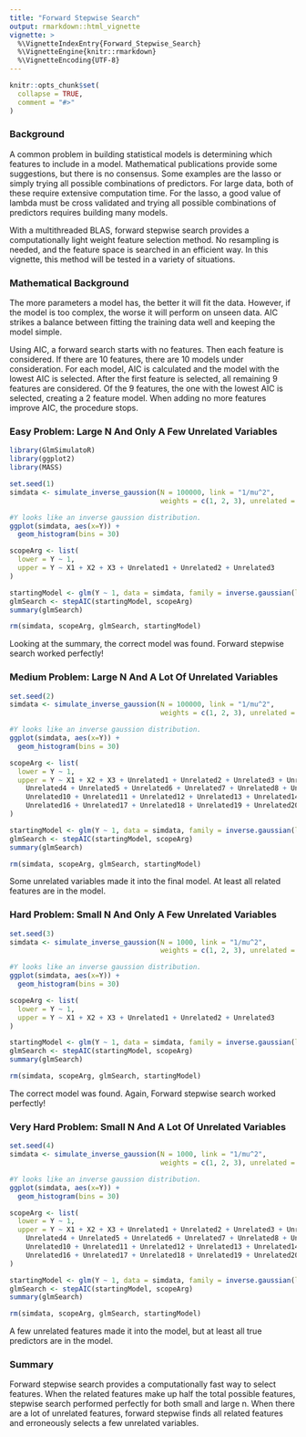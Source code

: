 ```yaml
---
title: "Forward Stepwise Search"
output: rmarkdown::html_vignette
vignette: >
  %\VignetteIndexEntry{Forward_Stepwise_Search}
  %\VignetteEngine{knitr::rmarkdown}
  %\VignetteEncoding{UTF-8}
---
```


```r
knitr::opts_chunk$set(
  collapse = TRUE,
  comment = "#>"
)
```

### Background
A common problem in building statistical models is determining which features to include in a model. Mathematical publications provide some suggestions, but there is no consensus. Some examples are the lasso or simply trying all possible combinations of predictors. For large data, both of these require extensive computation time. For the lasso, a good value of lambda must be cross validated and trying all possible combinations of predictors requires building many models. 

With a multithreaded BLAS, forward stepwise search provides a computationally light weight feature selection method. No resampling is needed, and the feature space is searched in an efficient way. In this vignette, this method will be tested in a variety of situations.


### Mathematical Background
The more parameters a model has, the better it will fit the data. However, if the model is too complex, the worse it will perform on unseen data. AIC strikes a balance between fitting the training data well and keeping the model simple. 

Using AIC, a forward search starts with no features. Then each feature is considered. If there are 10 features, there are 10 models under consideration. For each model, AIC is calculated and the model with the lowest AIC is selected. After the first feature is selected, all remaining 9 features are considered. Of the 9 features, the one with the lowest AIC is selected, creating a 2 feature model. When adding no more features improve AIC, the procedure stops.

### Easy Problem: Large N And Only A Few Unrelated Variables
```r
library(GlmSimulatoR)
library(ggplot2)
library(MASS)

set.seed(1)
simdata <- simulate_inverse_gaussion(N = 100000, link = "1/mu^2", 
                                     weights = c(1, 2, 3), unrelated = 3)

#Y looks like an inverse gaussion distribution. 
ggplot(simdata, aes(x=Y)) +
  geom_histogram(bins = 30)

scopeArg <- list(
  lower = Y ~ 1,
  upper = Y ~ X1 + X2 + X3 + Unrelated1 + Unrelated2 + Unrelated3
)

startingModel <- glm(Y ~ 1, data = simdata, family = inverse.gaussian(link = "1/mu^2"))
glmSearch <- stepAIC(startingModel, scopeArg)
summary(glmSearch)

rm(simdata, scopeArg, glmSearch, startingModel)


```

Looking at the summary, the correct model was found. Forward stepwise search worked perfectly!

### Medium Problem: Large N And A Lot Of Unrelated Variables
```r
set.seed(2)
simdata <- simulate_inverse_gaussion(N = 100000, link = "1/mu^2", 
                                     weights = c(1, 2, 3), unrelated = 20)

#Y looks like an inverse gaussion distribution. 
ggplot(simdata, aes(x=Y)) +
  geom_histogram(bins = 30)

scopeArg <- list(
  lower = Y ~ 1,
  upper = Y ~ X1 + X2 + X3 + Unrelated1 + Unrelated2 + Unrelated3 + Unrelated3 + 
    Unrelated4 + Unrelated5 + Unrelated6 + Unrelated7 + Unrelated8 + Unrelated9 + 
    Unrelated10 + Unrelated11 + Unrelated12 + Unrelated13 + Unrelated14 + Unrelated15 + 
    Unrelated16 + Unrelated17 + Unrelated18 + Unrelated19 + Unrelated20
)

startingModel <- glm(Y ~ 1, data = simdata, family = inverse.gaussian(link = "1/mu^2"))
glmSearch <- stepAIC(startingModel, scopeArg)
summary(glmSearch)

rm(simdata, scopeArg, glmSearch, startingModel)
```

Some unrelated variables made it into the final model. At least all related features are in the model. 

### Hard Problem: Small N And Only A Few Unrelated Variables
```r
set.seed(3)
simdata <- simulate_inverse_gaussion(N = 1000, link = "1/mu^2", 
                                     weights = c(1, 2, 3), unrelated = 3)

#Y looks like an inverse gaussion distribution. 
ggplot(simdata, aes(x=Y)) +
  geom_histogram(bins = 30)

scopeArg <- list(
  lower = Y ~ 1,
  upper = Y ~ X1 + X2 + X3 + Unrelated1 + Unrelated2 + Unrelated3
)

startingModel <- glm(Y ~ 1, data = simdata, family = inverse.gaussian(link = "1/mu^2"))
glmSearch <- stepAIC(startingModel, scopeArg)
summary(glmSearch)

rm(simdata, scopeArg, glmSearch, startingModel)
```

The correct model was found. Again, Forward stepwise search worked perfectly!

### Very Hard Problem: Small N And A Lot Of Unrelated Variables
```r
set.seed(4)
simdata <- simulate_inverse_gaussion(N = 1000, link = "1/mu^2", 
                                     weights = c(1, 2, 3), unrelated = 20)

#Y looks like an inverse gaussion distribution. 
ggplot(simdata, aes(x=Y)) +
  geom_histogram(bins = 30)

scopeArg <- list(
  lower = Y ~ 1,
  upper = Y ~ X1 + X2 + X3 + Unrelated1 + Unrelated2 + Unrelated3 + Unrelated3 + 
    Unrelated4 + Unrelated5 + Unrelated6 + Unrelated7 + Unrelated8 + Unrelated9 + 
    Unrelated10 + Unrelated11 + Unrelated12 + Unrelated13 + Unrelated14 + Unrelated15 + 
    Unrelated16 + Unrelated17 + Unrelated18 + Unrelated19 + Unrelated20
)

startingModel <- glm(Y ~ 1, data = simdata, family = inverse.gaussian(link = "1/mu^2"))
glmSearch <- stepAIC(startingModel, scopeArg)
summary(glmSearch)

rm(simdata, scopeArg, glmSearch, startingModel)
```

A few unrelated features made it into the model, but at least all true predictors are in the model.

### Summary
Forward stepwise search provides a computationally fast way to select features. When the related features make up half the total possible features, stepwise search performed perfectly for both small and large n. When there are a lot of unrelated features, forward stepwise finds all related features and erroneously selects a few unrelated variables.

